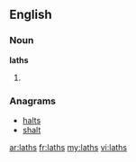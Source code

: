==English==

===Noun===
'''laths'''

# {{plural of|[[lath]]}}

===Anagrams===
* [[halts#English|halts]]
* [[shalt#English|shalt]]

[[ar:laths]]
[[fr:laths]]
[[my:laths]]
[[vi:laths]]